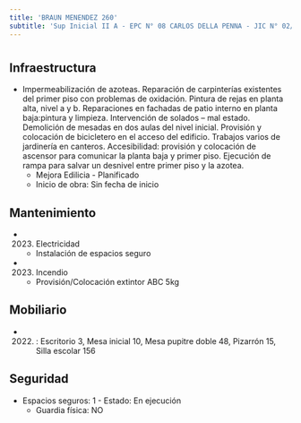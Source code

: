 ```yaml
---
title: 'BRAUN MENENDEZ 260'
subtitle: 'Sup Inicial II A - EPC N° 08 CARLOS DELLA PENNA - JIC N° 02/04° CARLOS DELLA PENNA - ESC. DE MUSICA N° 01'
---
```


#
## Infraestructura

* Impermeabilización de azoteas. Reparación de carpinterías existentes del primer piso con problemas de oxidación. Pintura de rejas en planta alta, nivel a y b. Reparaciones en fachadas de patio interno en planta baja:pintura y limpieza. Intervención de solados – mal estado. Demolición de mesadas en dos aulas del nivel inicial. Provisión y colocación de bicicletero en el acceso del edificio. Trabajos varios de jardinería en canteros. Accesibilidad: provisión y colocación de ascensor para comunicar la planta baja y primer piso. Ejecución de rampa para salvar un desnivel entre primer piso y la azotea. 
    + Mejora Edilicia - Planificado 
    + Inicio de obra: Sin fecha de inicio 






## Mantenimiento

*  (2023) Electricidad 
    + Instalación de espacios seguro

*  (2023) Incendio 
    + Provisión/Colocación extintor ABC 5kg





## Mobiliario

*  (2022) : Escritorio 3, Mesa inicial 10, Mesa pupitre doble 48, Pizarrón 15, Silla escolar 156 





## Seguridad

*  Espacios seguros: 1 - Estado: En ejecución 
    + Guardia física: NO



